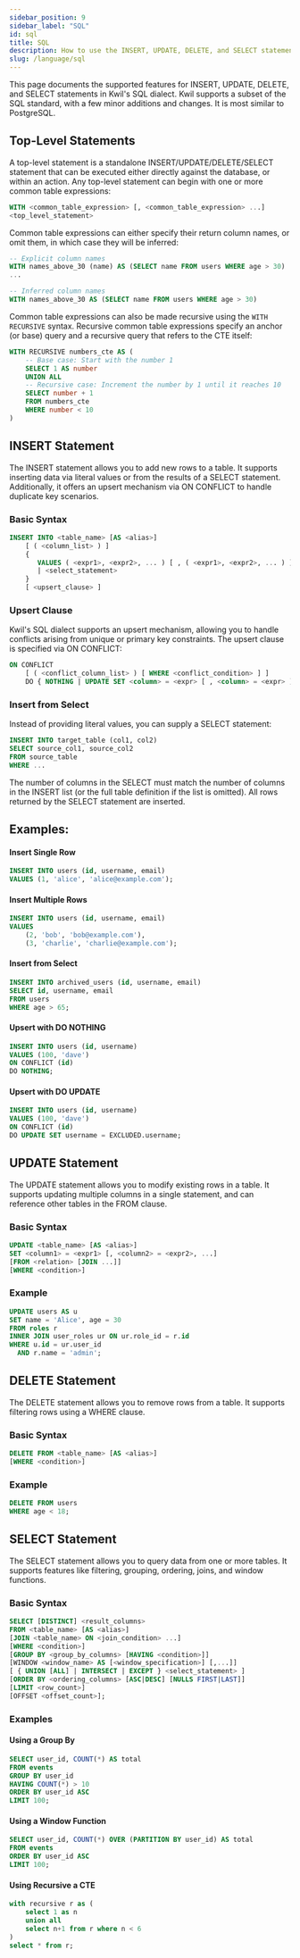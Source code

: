 ```yaml
---
sidebar_position: 9
sidebar_label: "SQL"
id: sql
title: SQL
description: How to use the INSERT, UPDATE, DELETE, and SELECT statements.
slug: /language/sql
---
```


This page documents the supported features for INSERT, UPDATE, DELETE, and SELECT statements in Kwil's SQL dialect.
Kwil supports a subset of the SQL standard, with a few minor additions and changes. It is most similar to PostgreSQL.

## Top-Level Statements

A top-level statement is a standalone INSERT/UPDATE/DELETE/SELECT statement that can be executed either directly against
the database, or within an action. Any top-level statement can begin with one or more common table expressions:

```sql
WITH <common_table_expression> [, <common_table_expression> ...]
<top_level_statement>
```

Common table expressions can either specify their return column names, or omit them, in which case they will be inferred:

```sql
-- Explicit column names
WITH names_above_30 (name) AS (SELECT name FROM users WHERE age > 30)
...

-- Inferred column names
WITH names_above_30 AS (SELECT name FROM users WHERE age > 30)
```

Common table expressions can also be made recursive using the `WITH RECURSIVE` syntax. Recursive common table expressions
specify an anchor (or base) query and a recursive query that refers to the CTE itself:

```sql
WITH RECURSIVE numbers_cte AS (
    -- Base case: Start with the number 1
    SELECT 1 AS number
    UNION ALL
    -- Recursive case: Increment the number by 1 until it reaches 10
    SELECT number + 1
    FROM numbers_cte
    WHERE number < 10
)
```

## INSERT Statement

The INSERT statement allows you to add new rows to a table. It supports inserting data via literal values or from
the results of a SELECT statement. Additionally, it offers an upsert mechanism via ON CONFLICT to handle duplicate key scenarios.

### Basic Syntax
```sql
INSERT INTO <table_name> [AS <alias>] 
    [ ( <column_list> ) ]
    { 
       VALUES ( <expr1>, <expr2>, ... ) [ , ( <expr1>, <expr2>, ... ) ] 
       | <select_statement>
    }
    [ <upsert_clause> ]
```

### Upsert Clause
Kwil's SQL dialect supports an upsert mechanism, allowing you to handle conflicts arising from unique or primary key constraints. The upsert clause is specified via ON CONFLICT:

```sql
ON CONFLICT 
    [ ( <conflict_column_list> ) [ WHERE <conflict_condition> ] ]
    DO { NOTHING | UPDATE SET <column> = <expr> [ , <column> = <expr> ] [ WHERE <update_condition> ] }
```

### Insert from Select
Instead of providing literal values, you can supply a SELECT statement:

```sql
INSERT INTO target_table (col1, col2)
SELECT source_col1, source_col2 
FROM source_table
WHERE ...
```

The number of columns in the SELECT must match the number of columns in the INSERT list (or the full table definition if the list is omitted).
All rows returned by the SELECT statement are inserted.

## Examples:

#### Insert Single Row

```sql
INSERT INTO users (id, username, email)
VALUES (1, 'alice', 'alice@example.com');
```
#### Insert Multiple Rows

```sql
INSERT INTO users (id, username, email)
VALUES
    (2, 'bob', 'bob@example.com'),
    (3, 'charlie', 'charlie@example.com');
```

#### Insert from Select

```sql
INSERT INTO archived_users (id, username, email)
SELECT id, username, email
FROM users
WHERE age > 65;
```

#### Upsert with DO NOTHING

```sql
INSERT INTO users (id, username)
VALUES (100, 'dave')
ON CONFLICT (id) 
DO NOTHING;
```

#### Upsert with DO UPDATE

```sql
INSERT INTO users (id, username)
VALUES (100, 'dave')
ON CONFLICT (id) 
DO UPDATE SET username = EXCLUDED.username;
```

## UPDATE Statement

The UPDATE statement allows you to modify existing rows in a table. It supports updating multiple columns in a single
statement, and can reference other tables in the FROM clause.

### Basic Syntax

```sql
UPDATE <table_name> [AS <alias>]  
SET <column1> = <expr1> [, <column2> = <expr2>, ...]  
[FROM <relation> [JOIN ...]]  
[WHERE <condition>]  
```

### Example

```sql
UPDATE users AS u
SET name = 'Alice', age = 30
FROM roles r
INNER JOIN user_roles ur ON ur.role_id = r.id
WHERE u.id = ur.user_id 
  AND r.name = 'admin';
```

## DELETE Statement

The DELETE statement allows you to remove rows from a table. It supports filtering rows using a WHERE clause.

### Basic Syntax

```sql
DELETE FROM <table_name> [AS <alias>]
[WHERE <condition>]
```

### Example

```sql
DELETE FROM users
WHERE age < 18;
```

## SELECT Statement

The SELECT statement allows you to query data from one or more tables. It supports features
like filtering, grouping, ordering, joins, and window functions.

### Basic Syntax

```sql
SELECT [DISTINCT] <result_columns>  
FROM <table_name> [AS <alias>]
[JOIN <table_name> ON <join_condition> ...]
[WHERE <condition>]
[GROUP BY <group_by_columns> [HAVING <condition>]]  
[WINDOW <window_name> AS [<window_specification>] [,...]]
[ { UNION [ALL] | INTERSECT | EXCEPT } <select_statement> ]
[ORDER BY <ordering_columns> [ASC|DESC] [NULLS FIRST|LAST]]  
[LIMIT <row_count>]  
[OFFSET <offset_count>];
```

### Examples

#### Using a Group By

```sql
SELECT user_id, COUNT(*) AS total
FROM events
GROUP BY user_id
HAVING COUNT(*) > 10
ORDER BY user_id ASC
LIMIT 100;
```

#### Using a Window Function

```sql
SELECT user_id, COUNT(*) OVER (PARTITION BY user_id) AS total
FROM events
ORDER BY user_id ASC
LIMIT 100;
```

#### Using Recursive a CTE

```sql
with recursive r as (
	select 1 as n
	union all
	select n+1 from r where n < 6
)
select * from r;
```